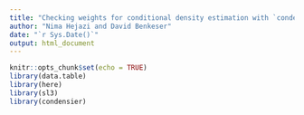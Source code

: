 ```yaml
---
title: "Checking weights for conditional density estimation with `condensier`"
author: "Nima Hejazi and David Benkeser"
date: "`r Sys.Date()`"
output: html_document
---
```


```r
knitr::opts_chunk$set(echo = TRUE)
library(data.table)
library(here)
library(sl3)
library(condensier)
```
